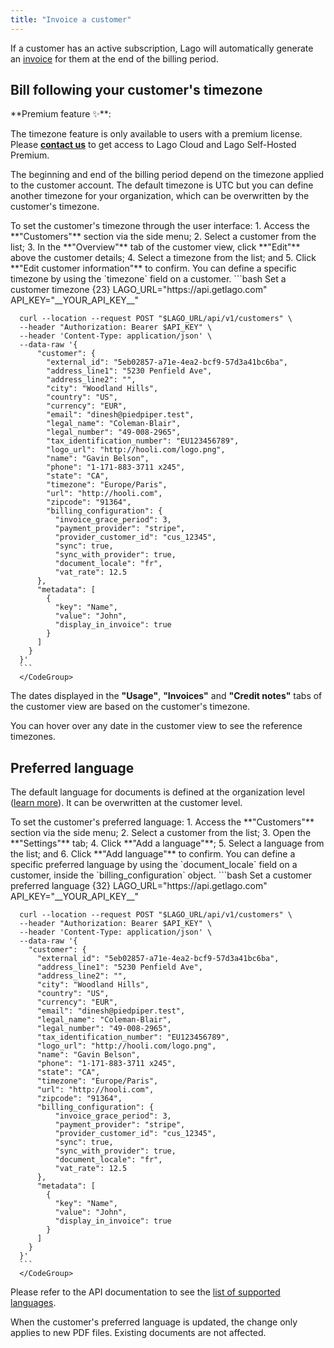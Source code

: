 ```yaml
---
title: "Invoice a customer"
---
```


If a customer has an active subscription, Lago will automatically generate an [invoice](/guide/invoicing/overview) for them at the end of the billing period.

## Bill following your customer's timezone
<Info>
**Premium feature ✨**:

The timezone feature is only available to users with a premium license. Please **[contact us](mailto:hello@getlago.com)** to get access to Lago Cloud and Lago Self-Hosted Premium.
</Info>

The beginning and end of the billing period depend on the timezone applied to the customer account. The default timezone is UTC but you can define another timezone for your organization, which can be overwritten by the customer's timezone.

<Tabs>
  <Tab title="Dashboard">
    To set the customer's timezone through the user interface:
    1. Access the **"Customers"** section via the side menu;
    2. Select a customer from the list;
    3. In the **"Overview"** tab of the customer view, click **"Edit"** above the customer details;
    4. Select a timezone from the list; and
    5. Click **"Edit customer information"** to confirm.
  </Tab>
  <Tab title="API">
      You can define a specific timezone by using the `timezone` field on a customer.
      <CodeGroup>
      ```bash Set a customer timezone {23}
      LAGO_URL="https://api.getlago.com"
      API_KEY="__YOUR_API_KEY__"

      curl --location --request POST "$LAGO_URL/api/v1/customers" \
      --header "Authorization: Bearer $API_KEY" \
      --header 'Content-Type: application/json' \
      --data-raw '{
          "customer": {
            "external_id": "5eb02857-a71e-4ea2-bcf9-57d3a41bc6ba",
            "address_line1": "5230 Penfield Ave",
            "address_line2": "",
            "city": "Woodland Hills",
            "country": "US",
            "currency": "EUR",
            "email": "dinesh@piedpiper.test",
            "legal_name": "Coleman-Blair",
            "legal_number": "49-008-2965",
            "tax_identification_number": "EU123456789",
            "logo_url": "http://hooli.com/logo.png",
            "name": "Gavin Belson",
            "phone": "1-171-883-3711 x245",
            "state": "CA",
            "timezone": "Europe/Paris",
            "url": "http://hooli.com",
            "zipcode": "91364",
            "billing_configuration": {
              "invoice_grace_period": 3,
              "payment_provider": "stripe",
              "provider_customer_id": "cus_12345",
              "sync": true,
              "sync_with_provider": true,
              "document_locale": "fr",
              "vat_rate": 12.5
          },
          "metadata": [
            {
              "key": "Name",
              "value": "John",
              "display_in_invoice": true
            }
          ]
        }
      }'
      ```
      </CodeGroup>
  </Tab>
</Tabs>

The dates displayed in the **"Usage"**, **"Invoices"** and **"Credit notes"** tabs of the customer view are based on the customer's timezone.

<Tip>
You can hover over any date in the customer view to see the reference timezones.
</Tip>

## Preferred language
The default language for documents is defined at the organization level ([learn more](/guide/invoicing/download-invoices#translate-invoices)). It can be overwritten at the customer level.

<Tabs>
  <Tab title="Dashboard">
    To set the customer's preferred language:
    1. Access the **"Customers"** section via the side menu;
    2. Select a customer from the list;
    3. Open the **"Settings"** tab;
    4. Click **"Add a language"**;
    5. Select a language from the list; and
    6. Click **"Add language"** to confirm.
  </Tab>
  <Tab title="API">
      You can define a specific preferred language by using the `document_locale` field on a customer, inside the `billing_configuration` object.
      <CodeGroup>
      ```bash Set a customer preferred language {32}
      LAGO_URL="https://api.getlago.com"
      API_KEY="__YOUR_API_KEY__"

      curl --location --request POST "$LAGO_URL/api/v1/customers" \
      --header "Authorization: Bearer $API_KEY" \
      --header 'Content-Type: application/json' \
      --data-raw '{
        "customer": {
          "external_id": "5eb02857-a71e-4ea2-bcf9-57d3a41bc6ba",
          "address_line1": "5230 Penfield Ave",
          "address_line2": "",
          "city": "Woodland Hills",
          "country": "US",
          "currency": "EUR",
          "email": "dinesh@piedpiper.test",
          "legal_name": "Coleman-Blair",
          "legal_number": "49-008-2965",
          "tax_identification_number": "EU123456789",
          "logo_url": "http://hooli.com/logo.png",
          "name": "Gavin Belson",
          "phone": "1-171-883-3711 x245",
          "state": "CA",
          "timezone": "Europe/Paris",
          "url": "http://hooli.com",
          "zipcode": "91364",
          "billing_configuration": {
              "invoice_grace_period": 3,
              "payment_provider": "stripe",
              "provider_customer_id": "cus_12345",
              "sync": true,
              "sync_with_provider": true,
              "document_locale": "fr",
              "vat_rate": 12.5
          },
          "metadata": [
            {
              "key": "Name",
              "value": "John",
              "display_in_invoice": true
            }
          ]
        }
      }'
      ```
      </CodeGroup>
  </Tab>
</Tabs>

Please refer to the API documentation to see the [list of supported languages](/api-reference/resources/locales).

<Info>
When the customer's preferred language is updated, the change only applies to new PDF files. Existing documents are not affected.
</Info>